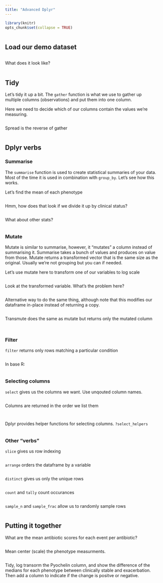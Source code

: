 ```yaml
---
title: "Advanced Dplyr"
---
```


```r
library(knitr)
opts_chunk$set(collapse = TRUE)
```


```r
```


## Load our demo dataset
```r

```

What does it look like?
```r
```

## Tidy

Let's tidy it up a bit. The `gather` function is what we use to gather up multiple columns (observations) and put them into one column.

Here we need to decide which of our columns contain the values we're measuring.
```r
```

Spread is the reverse of gather
```r

```


## Dplyr verbs

### Summarise

The `summarise` function is used to create statistical summaries of your data.  Most of the time it is used in combination with `group_by`.  Let's see how this works.

Let's find the mean of each phenotype 
```r
```

Hmm, how does that look if we divide it up by clinical status?

```r
```

What about other stats?
```r
```

### Mutate

Mutate is similar to summarise, however, it "mutates" a column instead of summarising it.  Summarise takes a bunch of values and produces on value from those.  Mutate returns a transformed vector that is the same size as the original. Usually we're not grouping but you can if needed.

Let's use mutate here to transform one of our variables to log scale
```r

```

Look at the transformed variable.  What's the problem here?
```r

```

Alternative way to do the same thing, although note that this modifies our dataframe in-place instead of returning a copy.

```r
```

Transmute does the same as mutate but returns only the mutated column
```r
```
```r
```


### Filter

`filter` returns only rows matching a particular condition
```r
```

In base R:
```r
```


### Selecting columns

`select` gives us the columns we want. Use unqouted column names.

```r
```

Columns are returned in the order we list them
```r
```
```r
```

Dplyr provides helper functions for selecting columns. `?select_helpers`
```r

```

### Other "verbs"

`slice` gives us row indexing
```r

```

`arrange` orders the dataframe by a variable
```r

```

`distinct` gives us only the unique rows
```r

```

`count` and `tally` count occurances
```r

```

`sample_n` and `sample_frac` allow us to randomly sample rows
```r

```


## Putting it together

What are the mean antibiotic scores for each event per antibiotic?
```r

```


Mean center (scale) the phenotype measurments.
```r
 
```

Tidy, log transorm the Pyochelin column, and show the difference of the medians for each phenotype between clinically stable and exacerbation.  Then add a column to indicate if the change is positve or negative.

```r

```




